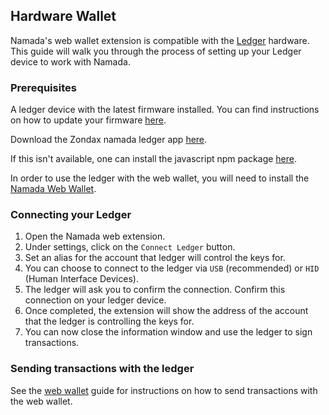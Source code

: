 ## Hardware Wallet

Namada's web wallet extension is compatible with the [Ledger](https://www.ledger.com/) hardware. This guide will walk you through the process of setting up your Ledger device to work with Namada.

### Prerequisites
A ledger device with the latest firmware installed. You can find instructions on how to update your firmware [here](https://support.ledger.com/hc/en-us/articles/360002731113-Update-device-firmware).

Download the Zondax namada ledger app [here](https://docs.zondax.ch/ledger-apps/namada).

If this isn't available, one can install the javascript npm package [here](https://www.npmjs.com/package/@zondax/ledger-namada).

In order to use the ledger with the web wallet, you will need to install the [Namada Web Wallet](./web-wallet.md#install).

### Connecting your Ledger
1. Open the Namada web extension.
2. Under settings, click on the `Connect Ledger` button.
3. Set an alias for the account that ledger will control the keys for.
4. You can choose to connect to the ledger via `USB` (recommended) or `HID` (Human Interface Devices). 
5. The ledger will ask you to confirm the connection. Confirm this connection on your ledger device. 
6. Once completed, the extension will show the address of the account that the ledger is controlling the keys for.
7. You can now close the information window and use the ledger to sign transactions.

### Sending transactions with the ledger
See the [web wallet](./web-wallet.md#sending-transactions) guide for instructions on how to send transactions with the web wallet.
